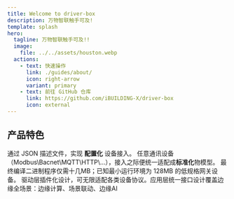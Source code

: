 ```yaml
---
title: Welcome to driver-box
description: 万物智联触手可及!
template: splash
hero:
  tagline: 万物智联触手可及!!
  image:
    file: ../../assets/houston.webp
  actions:
    - text: 快速操作
      link: ./guides/about/
      icon: right-arrow
      variant: primary
    - text: 前往 GitHub 仓库
      link: https://github.com/iBUILDING-X/driver-box
      icon: external
---
```



## 产品特色

<CardGrid stagger>
	<Card title="配置化" icon="pencil">
		通过 JSON 描述文件，实现 <b>配置化</b> 设备接入。
	</Card>
	<Card title="标准化" icon="add-document">
		任意通讯设备（Modbus\Bacnet\MQTT\HTTP\...），接入之际便统一适配成<b>标准化</b>物模型。
	</Card>
	<Card title="轻量化" icon="setting">
		最终编译二进制程序仅需十几MB；已知最小运行环境为 128MB 的低规格网关设备。
	</Card>
	<Card title="平台化" icon="open-book">
		驱动层插件化设计，可无限适配各类设备协议。应用层统一接口设计覆盖边缘全场景：边缘计算、场景联动、边缘AI
	</Card>
</CardGrid>
